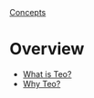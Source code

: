 <div className="breadcrumbs">
  <span className="breadcrumb">
    <a href="/concepts">Concepts</a>
  </span>
</div>

# Overview

- [What is Teo?](/concepts/overview/what-is-teo)
- [Why Teo?](/concepts/overview/why-teo)
